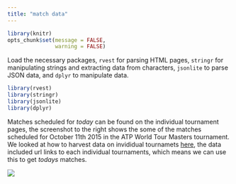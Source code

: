 ```yaml
---
title: "match data"
---
```


```r
library(knitr)
opts_chunk$set(message = FALSE,
               warning = FALSE)

```


Load the necessary packages, `rvest` for parsing HTML pages, `stringr` for manipulating strings and extracting data from characters, `jsonlite` to parse JSON data, and `dplyr` to manipulate data.

```r
library(rvest)
library(stringr)
library(jsonlite)
library(dplyr)
```

<div class="row">
<div class="col-sm-4">

Matches scheduled for _today_ can be found on the individual tournament pages, the screenshot to the right shows the some of the matches scheduled for October 11th 2015 in the ATP World Tour Masters tournament.  We looked at how to harvest data on invididual tournamets [here](tournament-data-collection.html), the data included url links to each individual tournaments, which means we can use this to get _todays_ matches.

</div>
<div class="col-sm-8">
<img class="img-reponsive" src="images/match-schedule.jpg">
</div>
</div>
